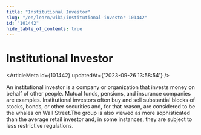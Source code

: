 ```yaml
---
title: "Institutional Investor"
slug: "/en/learn/wiki/institutional-investor-101442"
id: "101442"
hide_table_of_contents: true
---
```



# Institutional Investor

<ArticleMeta id={101442} updatedAt={'2023-09-26 13:58:54'} />
<div className='border-solid border-b border-t-0 my-4 border-[var(--ifm-color-gray-300)]' />

An institutional investor is a company or organization that invests money on behalf of other people. Mutual funds, pensions, and insurance companies are examples. Institutional investors often buy and sell substantial blocks of stocks, bonds, or other securities and, for that reason, are considered to be the whales on Wall Street.The group is also viewed as more sophisticated than the average retail investor and, in some instances, they are subject to less restrictive regulations.
